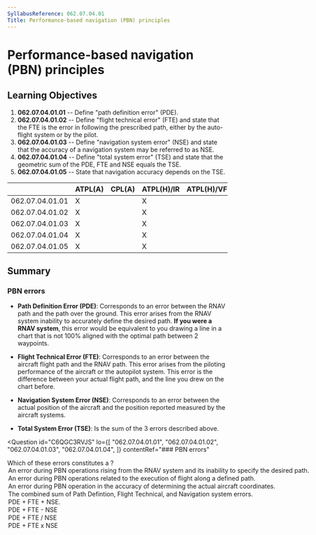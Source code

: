 ```yaml
---
SyllabusReference: 062.07.04.01
Title: Performance-based navigation (PBN) principles
---
```


# Performance-based navigation (PBN) principles

## Learning Objectives

1.  **062.07.04.01.01** -- Define "path definition error" (PDE).
2.  **062.07.04.01.02** -- Define "flight technical error" (FTE) and state that
    the FTE is the error in following the prescribed path, either by the
    auto-flight system or by the pilot.
3.  **062.07.04.01.03** -- Define "navigation system error" (NSE) and state that
    the accuracy of a navigation system may be referred to as NSE.
4.  **062.07.04.01.04** -- Define "total system error" (TSE) and state that the
    geometric sum of the PDE, FTE and NSE equals the TSE.
5.  **062.07.04.01.05** -- State that navigation accuracy depends on the TSE.

|                 | ATPL(A) | CPL(A) | ATPL(H)/IR | ATPL(H)/VFR | CPL(H) | IR  | CBIR(A) |
| --------------- | ------- | ------ | ---------- | ----------- | ------ | --- | ------- |
| 062.07.04.01.01 | X       |        | X          |             |        | X   | X       |
| 062.07.04.01.02 | X       |        | X          |             |        | X   | X       |
| 062.07.04.01.03 | X       |        | X          |             |        | X   | X       |
| 062.07.04.01.04 | X       |        | X          |             |        | X   | X       |
| 062.07.04.01.05 | X       |        | X          |             |        | X   |         |

## Summary

### PBN errors

- **Path Definition Error (PDE)**: Corresponds to an error between the RNAV path
  and the path over the ground. This error arises from the RNAV system inability
  to accurately define the desired path. **If you were a RNAV system**, this
  error would be equivalent to you drawing a line in a chart that is not 100%
  aligned with the optimal path between 2 waypoints.

- **Flight Technical Error (FTE)**: Corresponds to an error between the aircraft
  flight path and the RNAV path. This error arises from the piloting performance
  of the aircraft or the autopilot system. This error is the difference between
  your actual flight path, and the line you drew on the chart before.

- **Navigation System Error (NSE)**: Corresponds to an error between the actual
  position of the aircraft and the position reported measured by the aircraft
  systems.

- **Total System Error (TSE)**: Is the sum of the 3 errors described above.

<Question
  id="C6QGC3RVJS"
  lo={[
  "062.07.04.01.01",
  "062.07.04.01.02",
  "062.07.04.01.03",
  "062.07.04.01.04",
  ]}
  contentRef="### PBN errors"
>
  <Text variant="oneCorrect">
    Which of these errors constitutes a <Subject />?
  </Text>
<Option subject={[["Path Definition Error"], ["PDE"]]}>
  An error during PBN operations rising from the RNAV system and its inability
  to specify the desired path.
</Option>
<Option subject={[["Flight Technical Error"], ["FTE"]]}>
  An error during PBN operations related to the execution of flight along a
  defined path.
</Option>
<Option subject={[["Navigation System Error"], ["NSE"]]}>
  An error during PBN operation in the accuracy of determining the actual
  aircraft coordinates.
</Option>
<Option subject={[["Total System Error"], ["TSE"]]}>
  The combined sum of Path Defintion, Flight Technical, and Navigation system
  errors.
</Option>
<Option subject={[["Total System Error"], ["TSE"]]}>PDE + FTE + NSE.</Option>
<Option why="Almost describes TSE, except TSE is the sum of the 3 errors: PDE + TSE + NSE">
  PDE + FTE - NSE
</Option>
<Option why="Almost describes TSE, except TSE is the sum of the 3 errors: PDE + TSE + NSE">
  PDE + FTE / NSE
</Option>

  <Option why="Almost describes TSE, except TSE is the sum of the 3 errors: PDE + TSE + NSE">
    PDE + FTE x NSE
  </Option>
</Question>

